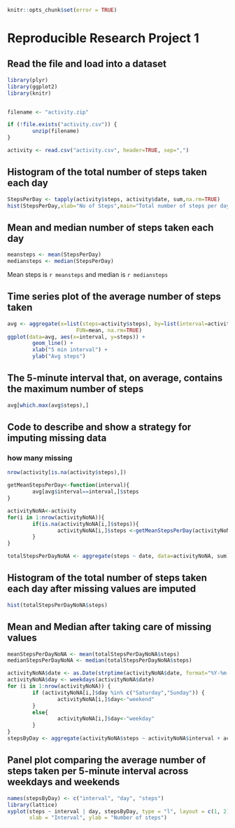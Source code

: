 ```{r, echo=FALSE}
knitr::opts_chunk$set(error = TRUE)
```

# Reproducible Research Project 1

## Read the file and load into a dataset

```{r}
library(plyr)
library(ggplot2)
library(knitr)


filename <- "activity.zip"

if (!file.exists("activity.csv")) { 
        unzip(filename)
}

activity <- read.csv("activity.csv", header=TRUE, sep=",")
```
## Histogram of the total number of steps taken each day
```{r}
StepsPerDay <- tapply(activity$steps, activity$date, sum,na.rm=TRUE)
hist(StepsPerDay,xlab="No of Steps",main="Total number of steps per day")
```

## Mean and median number of steps taken each day
```{r}
meansteps <- mean(StepsPerDay)
mediansteps <- median(StepsPerDay)
```
Mean steps is `r meansteps` and median is `r mediansteps`

## Time series plot of the average number of steps taken
```{r}
avg <- aggregate(x=list(steps=activity$steps), by=list(interval=activity$interval),
                      FUN=mean, na.rm=TRUE)
ggplot(data=avg, aes(x=interval, y=steps)) +
        geom_line() +
        xlab("5 min interval") +
        ylab("Avg steps")
```

## The 5-minute interval that, on average, contains the maximum number of steps
```{r}
avg[which.max(avg$steps),]
```

## Code to describe and show a strategy for imputing missing data

### how many missing
```{r missing}
nrow(activity[is.na(activity$steps),])
```
```{r}
getMeanStepsPerDay<-function(interval){
        avg[avg$interval==interval,]$steps
}

activityNoNA<-activity
for(i in 1:nrow(activityNoNA)){
        if(is.na(activityNoNA[i,]$steps)){
                activityNoNA[i,]$steps <-getMeanStepsPerDay(activityNoNA[i,]$interval)
        }
}

totalStepsPerDayNoNA <- aggregate(steps ~ date, data=activityNoNA, sum)
```
## Histogram of the total number of steps taken each day after missing values are imputed
```{r}
hist(totalStepsPerDayNoNA$steps)
```

## Mean and Median after taking care of missing values
```{r}
meanStepsPerDayNoNA <- mean(totalStepsPerDayNoNA$steps)
medianStepsPerDayNoNA <- median(totalStepsPerDayNoNA$steps)

activityNoNA$date <- as.Date(strptime(activityNoNA$date, format="%Y-%m-%d"))
activityNoNA$day <- weekdays(activityNoNA$date)
for (i in 1:nrow(activityNoNA)) {
        if (activityNoNA[i,]$day %in% c("Saturday","Sunday")) {
                activityNoNA[i,]$day<-"weekend"
        }
        else{
                activityNoNA[i,]$day<-"weekday"
        }
}
stepsByDay <- aggregate(activityNoNA$steps ~ activityNoNA$interval + activityNoNA$day, activityNoNA, mean)
```
## Panel plot comparing the average number of steps taken per 5-minute interval across weekdays and weekends

```{r}
names(stepsByDay) <- c("interval", "day", "steps")
library(lattice)
xyplot(steps ~ interval | day, stepsByDay, type = "l", layout = c(1, 2), 
       xlab = "Interval", ylab = "Number of steps")
```
